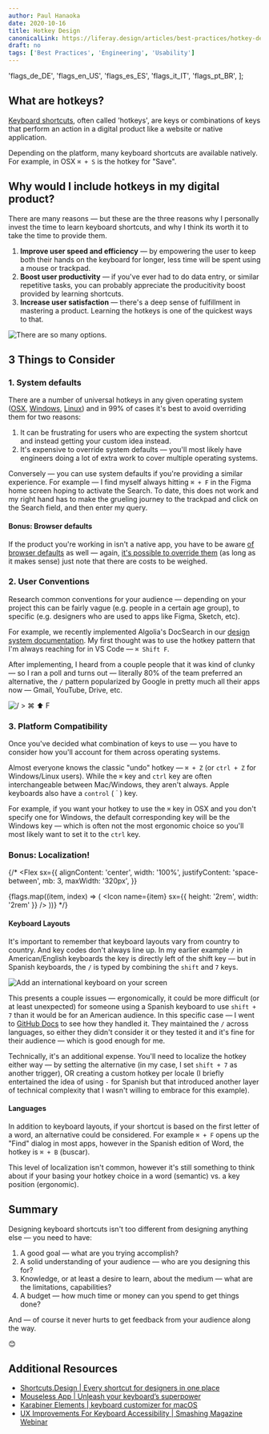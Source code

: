 ```yaml
---
author: Paul Hanaoka
date: 2020-10-16
title: Hotkey Design
canonicalLink: https://liferay.design/articles/best-practices/hotkey-design/
draft: no
tags: ['Best Practices', 'Engineering', 'Usability']
---
```


  'flags_de_DE',
  'flags_en_US',
  'flags_es_ES',
  'flags_it_IT',
  'flags_pt_BR',
];

## What are hotkeys?

[Keyboard shortcuts](https://en.wikipedia.org/wiki/Keyboard_shortcut), often called 'hotkeys', are keys or combinations of keys that perform an action in a digital product like a website or native application.

Depending on the platform, many keyboard shortcuts are available natively. For example, in OSX `⌘ + S` is the hotkey for "Save".

## Why would I include hotkeys in my digital product?

There are many reasons — but these are the three reasons why I personally invest the time to learn keyboard shortcuts, and why I think its worth it to take the time to provide them.

1.  **Improve user speed and efficiency** — by empowering the user to keep both their hands on the keyboard for longer, less time will be spent using a mouse or trackpad.
1.  **Boost user productivity** — if you've ever had to do data entry, or similar repetitive tasks, you can probably appreciate the producitivity boost provided by learning shortcuts.
1.  **Increase user satisfaction** — there's a deep sense of fulfillment in mastering a product. Learning the hotkeys is one of the quickest ways to that.

![There are so many options.](keyboard.jpg)

## 3 Things to Consider

### 1. System defaults

There are a number of universal hotkeys in any given operating system ([OSX](https://support.apple.com/en-us/HT201236), [Windows](https://support.microsoft.com/en-us/help/12445/windows-keyboard-shortcuts), [Linux](https://linuxhint.com/100_keyboard_shortcuts_linux/)) and in 99% of cases it's best to avoid overriding them for two reasons:

1. It can be frustrating for users who are expecting the system shortcut and instead getting your custom idea instead.
1. It's expensive to override system defaults — you'll most likely have engineers doing a lot of extra work to cover multiple operating systems.

Conversely — you can use system defaults if you're providing a similar experience. For example — I find myself always hitting `⌘ + F` in the Figma home screen hoping to activate the Search. To date, this does not work and my right hand has to make the grueling journey to the trackpad and click on the Search field, and then enter my query.

#### Bonus: Browser defaults

If the product you're working in isn't a native app, you have to be aware [of browser defaults](https://blog.codinghorror.com/standard-browser-keyboard-shortcuts/) as well — again, [it's possible to override them](https://stackoverflow.com/questions/3680919/overriding-browsers-keyboard-shortcuts) (as long as it makes sense) just note that there are costs to be weighed.

### 2. User Conventions

Research common conventions for your audience — depending on your project this can be fairly vague (e.g. people in a certain age group), to specific (e.g. designers who are used to apps like Figma, Sketch, etc).

For example, we recently implemented Algolia's DocSearch in our [design system documentation](lexicon/get-started). My first thought was to use the hotkey pattern that I'm always reaching for in VS Code — `⌘ Shift F`.

After implementing, I heard from a couple people that it was kind of clunky — so I ran a poll and turns out — literally 80% of the team preferred an alternative, the `/` pattern popularized by Google in pretty much all their apps now — Gmail, YouTube, Drive, etc.

![/	>	⌘ ⬆ F](lexicon-search.jpg)

### 3. Platform Compatibility

Once you've decided what combination of keys to use — you have to consider how you'll account for them across operating systems.

Almost everyone knows the classic "undo" hotkey — `⌘ + Z` (or `ctrl + Z` for Windows/Linux users). While the `⌘` key and `ctrl` key are often interchangeable between Mac/Windows, they aren't always. Apple keyboards also have a `control` (`＾`) key.

For example, if you want your hotkey to use the `⌘` key in OSX and you don't specify one for Windows, the default corresponding key will be the Windows key — which is often not the most ergonomic choice so you'll most likely want to set it to the `ctrl` key.

### Bonus: Localization!

{/* <Flex
  sx={{
    alignContent: 'center',
    width: '100%',
    justifyContent: 'space-between',
    mb: 3,
    maxWidth: '320px',
  }}
>
  {flags.map((item, index) => (
    <Icon name={item} sx={{ height: '2rem', width: '2rem' }} />
  ))}
</Flex> */}

#### Keyboard Layouts

It's important to remember that keyboard layouts vary from country to country. And key codes don't always line up. In my earlier example `/` in American/English keyboards the key is directly left of the shift key — but in Spanish keyboards, the `/` is typed by combining the `shift` and `7` keys.

![Add an international keyboard on your screen](spanish-iso-keyboard.png)

This presents a couple issues — ergonomically, it could be more difficult (or at least unexpected) for someone using a Spanish keyboard to use `shift + 7` than it would be for an American audience. In this specific case — I went to [GitHub Docs](https://docs.github.com/es) to see how they handled it. They maintained the `/` across languages, so either they didn't consider it or they tested it and it's fine for their audience — which is good enough for me.

Technically, it's an additional expense. You'll need to localize the hotkey either way — by setting the alternative (in my case, I set `shift + 7` as another trigger), OR creating a custom hotkey per locale (I briefly entertained the idea of using `-` for Spanish but that introduced another layer of technical complexity that I wasn't willing to embrace for this example).

#### Languages

In addition to keyboard layouts, if your shortcut is based on the first letter of a word, an alternative could be considered. For example `⌘ + F` opens up the "Find" dialog in most apps, however in the Spanish edition of Word, the hotkey is `⌘ + B` (buscar).

This level of localization isn't common, however it's still something to think about if your basing your hotkey choice in a word (semantic) vs. a key position (ergonomic).

## Summary

Designing keyboard shortcuts isn't too different from designing anything else — you need to have:

1. A good goal — what are you trying accomplish?
1. A solid understanding of your audience — who are you designing this for?
1. Knowledge, or at least a desire to learn, about the medium — what are the limitations, capabilities?
1. A budget — how much time or money can you spend to get things done?

And — of course it never hurts to get feedback from your audience along the way.

😊

## Additional Resources

- [Shortcuts.Design | Every shortcut for designers in one place](https://shortcuts.design/)
- [Mouseless App | Unleash your keyboard’s superpower](https://mouseless.app/)
- [Karabiner Elements | keyboard customizer for macOS](https://karabiner-elements.pqrs.org/)
- [UX Improvements For Keyboard Accessibility | Smashing Magazine Webinar](https://vimeo.com/346088111)
